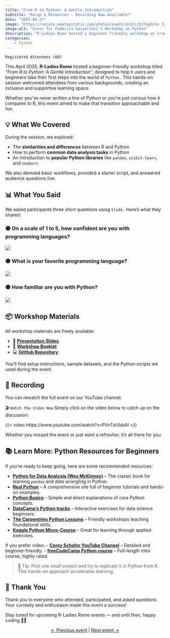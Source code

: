 ```yaml
---
title: "From R to Python: A Gentle Introduction"
subtitle: "Recap & Resources - Recording Now Available!"
date: "2025-04-27"
image: "https://secure.meetupstatic.com/photos/event/d/d/c/0/highres_527516768.webp?w=750"
image-alt: "Cover for Federica Gazzelloni's Workshop on Python"
description: "R-Ladies Rome hosted a beginner-friendly workshop on transitioning from R to Python. Explore the recording, slides, and resources to continue your Python journey."
categories: 
    - Python
---
```


`Registered Attendees (68)`

This April 2025, **R-Ladies Rome** hosted a beginner-friendly workshop titled _“From R to Python: A Gentle Introduction”_, designed to help `R` users and beginners take their first steps into the world of `Python.` This hands-on session welcomed attendees from various backgrounds, creating an inclusive and supportive learning space.

Whether you’ve never written a line of Python or you’re just curious how it compares to R, this event aimed to make that transition approachable and fun.

## 💡 What We Covered

During the session, we explored:

- The **similarities and differences** between R and Python 
- How to perform **common data analysis tasks** in Python  
- An introduction to **popular Python libraries** like `pandas`, `scikit-learn`, and `seaborn`  

We also demoed basic workflows, provided a starter script, and answered audience questions live.

## 📊 What You Said

We asked participants three short questions using `Slido.` Here's what they shared:

### 🟣 On a scale of 1 to 5, how confident are you with programming languages? 
![](images/27042025_q1.png)

### 🟣 What is your favorite programming language?
![](images/27042025_q2.png)

### 🟣 How familiar are you with Python?
![](images/27042025_q3.png)


## 📦 Workshop Materials

All workshop materials are freely available:

- 🎤 [**Presentation Slides**](https://rladiesrome.quarto.pub/from-r-to-python-a-gentle-introduction/)  
- 📖 [**Workshop Booklet**](https://fgazzelloni.quarto.pub/from-r-to-python-a-gentle-introduction/)  
- 💻 [**GitHub Repository**](https://github.com/Fgazzelloni/From-R-to-Python-A-Gentle-Introduction)

You’ll find setup instructions, sample datasets, and the Python scripts we used during the event.

## 🎥 Recording

You can rewatch the full event on our YouTube channel:

🎬 `Watch the Video Now`
Simply click on the video below to catch up on the discussion:

{{< video https://www.youtube.com/watch?v=PVnTzUIsbAI >}}

Whether you missed the event or just want a refresher, it’s all there for you.

## 📚 Learn More: Python Resources for Beginners

If you're ready to keep going, here are some recommended resources:

- **[Python for Data Analysis (Wes McKinney)](https://wesmckinney.com/book/)** – The classic book for learning `pandas` and data wrangling in Python.
- **[Real Python](https://realpython.com/)** – A comprehensive site full of beginner tutorials and hands-on examples.
- **[Python Basics](https://pythonbasics.org/)** – Simple and direct explanations of core Python concepts.
- **[DataCamp's Python tracks](https://www.datacamp.com/)** – Interactive exercises for data science beginners.
- **[The Carpentries Python Lessons](https://swcarpentry.github.io/python-novice-gapminder/)** – Friendly workshops teaching foundational skills.
- **[Kaggle Python Micro-Course](https://www.kaggle.com/learn/python)** – Great for learning through applied exercises.

If you prefer video:
- **[Corey Schafer YouTube Channel](https://www.youtube.com/c/CoreySchafer)** – Detailed and beginner-friendly.
- **[freeCodeCamp Python course](https://www.youtube.com/watch?v=rfscVS0vtbw)** – Full-length intro course, highly rated.

> 📌 Tip: Pick one small project and try to replicate it in Python from R. This hands-on approach accelerates learning.

## 💜 Thank You

Thank you to everyone who attended, participated, and asked questions. Your curiosity and enthusiasm made this event a success!

Stay tuned for upcoming R-Ladies Rome events — and until then, happy coding 🐍💜

<center>[← Previous event](/talks/2025/meetup/03272025_FedericaGazzelloni.qmd) | [Next event →](/talks/2025/meetup/05272025_MaelleSalmon.qmd)</center>